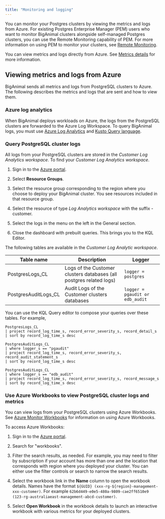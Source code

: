 ```yaml
---
title: "Monitoring and logging"
---
```


You can monitor your Postgres clusters by viewing the metrics and logs from Azure. For existing Postgres Enterprise Manager (PEM) users who want to monitor BigAnimal clusters alongside self-managed Postgres clusters, you can use the Remote Monitoring capability of PEM. For more information on using PEM to monitor your clusters, see [Remote Monitoring](../../../../../pem/latest/pem_admin/02a_pem_remote_monitoring).

You can view metrics and logs directly from Azure. See [Metrics details](06_metrics) for more information.

## Viewing metrics and logs from Azure

BigAnimal sends all metrics and logs from PostgreSQL clusters to Azure. The following describes the metrics and logs that are sent and how to view them.

### Azure log analytics

When BigAnimal deploys workloads on Azure, the logs from the PostgreSQL clusters are forwarded to the Azure Log Workspace.
To query BigAnimal logs, you must use [Azure Log Analytics](https://docs.microsoft.com/en-us/azure/azure-monitor/logs/log-analytics-overview) and [Kusto Query language](https://azure-training.com/azure-data-science/the-kusto-query-language/).

### Query PostgreSQL cluster logs

All logs from your PostgreSQL clusters are stored in the *Customer Log Analytics workspace*. To find your *Customer Log Analytics workspace*.

1.  Sign in to the [Azure portal](https://portal.azure.com).

2.  Select **Resource Groups**.

3.  Select the resource group corresponding to the region where you choose to deploy your BigAnimal cluster. You see resources included in that resource group.

4.  Select the resource of type *Log Analytics workspace* with the suffix -customer.

5.  Select the logs in the menu on the left in the General section.

6.  Close the dashboard with prebuilt queries. This brings you to the KQL Editor.

The following tables are available in the *Customer Log Analytic workspace*.

| Table name           | Description                                                         | Logger                          |
| -------------------- | ------------------------------------------------------------------- | ------------------------------- |
| PostgresLogs_CL      | Logs of the Customer clusters databases (all postgres related logs) | `logger = postgres`             |
| PostgresAuditLogs_CL | Audit Logs of the Customer clusters databases                       | `logger = pgaudit or edb_audit` |

You can use the KQL Query editor to compose your queries over these tables. For example,

```
PostgresLogs_CL
| project record_log_time_s, record_error_severity_s, record_detail_s
| sort by record_log_time_s desc

PostgresAuditLogs_CL
| where logger_s == "pgaudit"
| project record_log_time_s, record_error_severity_s, record_audit_statement_s
| sort by record_log_time_s desc

PostgresAuditLogs_CL
| where logger_s == "edb_audit"
| project record_log_time_s, record_error_severity_s, record_message_s
| sort by record_log_time_s desc
```

### Use Azure Workbooks to view PostgreSQL cluster logs and metrics

You can view logs from your PostgreSQL clusters using Azure Workbooks. See [Azure Monitor Workbooks](https://docs.microsoft.com/en-us/azure/azure-monitor/visualize/workbooks-overview) for information on using Azure Workbooks.

To access Azure Workbooks:

1.  Sign in to the [Azure portal](https://portal.azure.com).

2.  Search for "workbooks". 

3.  Filter the search results, as needed. For example, you may need to filter by subscription if your account has more than one and the location that corresponds with region where you deployed your cluster. You can either use the filter controls or search to narrow the search results.

4.  Select the workbook link in the **Name** column to open the workbook details. Names have the format `${GUID} (xxx-rg-${region}-management-xxx-customer)`. For example `62b6d449-e0e5-480a-9809-cae2ff6510e9 (123-rg-australiaeast-management-abcd-customer)`. 

5.  Select **Open Workbook** in the workbook details to launch an interactive workbook with various metrics for your deployed clusters.
